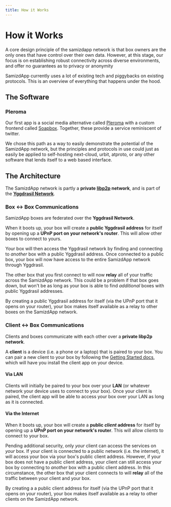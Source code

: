 ```yaml
---
title: How it Works
---
```



# How it Works

<InfoBox type="warning">
  A core design principle of the samizdapp network is that box owners are the
  only ones that have control over their own data. However, at this stage, our
  focus is on establishing robust connectivity across diverse environments, and
  offer no guarantees as to privacy or anonymity
</InfoBox>

SamizdApp currently uses a lot of existing tech and piggybacks on existing
protocols. This is an overview of everything that happens under the hood.

## The Software

### Pleroma

Our first app is a social media alternative called
[Pleroma](https://git.pleroma.social/pleroma/pleroma) with a custom frontend
called [Soapbox](https://gitlab.com/soapbox-pub/soapbox). Together, these provide a service reminiscent of twitter.

We chose this path as a way to easily demonstrate the potential of the SamizdApp network, but the
principles and protocols in use could just as easily be applied to self-hosting next-cloud, urbit, atproto, or
any other software that lends itself to a web based interface.

## The Architecture

The SamizdApp network is partly a **private [libp2p](https://libp2p.io/)
network**, and is part of the
**[Yggdrasil Network](https://yggdrasil-network.github.io/)**.

### Box <-> Box Communications

SamizdApp boxes are federated over the **Yggdrasil Network**.

When it boots up, your box will create a **public Yggdrasil address** for
itself by opening up a **UPnP port on your network's router**. This will allow
other boxes to connect to yours.

Your box will then access the Yggdrasil network by finding and connecting to
_another_ box with a public Yggdrasil address. Once connected to a public box,
your box will now have access to the entire SamizdApp network through
Yggdrasil.

The other box that you first connect to will now **relay** all of your traffic
across the SamizdApp network. This could be a problem if that box goes
down, but won't be as long as your box is able to find _additional_ boxes with
public Yggdrasil addresses.

By creating a public Yggdrasil address for itself (via the UPnP port that it
opens on your router), your box makes itself available as a relay to other
boxes on the SamizdApp network.

<div className="yggdrasil-network">

<style>
  {`
    .yggdrasil-network {
        margin: 50px auto 75px;
        width: 700px;
        max-width: 100%;
    }

    .yggdrasil-network svg {
        width: 100%;
    }
    `}
</style>

<YggdrasilNetwork />

</div>

### Client <-> Box Communications

Clients and boxes communicate with each other over a **private libp2p
network**.

A **client** is a device (i.e. a phone or a laptop) that is paired to your box.
You can pair a new client to your box by following the
[Getting Started docs](../../docs/getting-started/install-client), which
will have you install the client app on your device.

#### Via LAN

Clients will initially be paired to your box over your **LAN** (or whatever
network your device uses to connect to your box). Once your client is paired,
the client app will be able to access your box over your LAN as long as it is
connected.

#### Via the Internet

When it boots up, your box will create a **public _client_ address** for
itself by opening up a **UPnP port on your network's router**. This will allow
_clients_ to connect to your box.

Pending additional security, only _your_ client can access the services on
_your_ box. If your client is connected to a public network (i.e. the
internet), it will access your box via your box's public client address.
However, if your box does not have a public client address, your client can
still access your box by connecting to _another_ box with a public client
address. In this circumstance, the other box that your client connects to will
**relay** all of the traffic between your client and your box.

By creating a a public client address for itself (via the UPnP port that it
opens on your router), your box makes itself available as a relay to other
clients on the SamizdApp network.

<div className="libp2p-network">

<style>
  {`
    .libp2p-network {
        margin: 50px auto 75px;
        width: 700px;
        max-width: 100%;
    }

    .libp2p-network svg {
        width: 100%;
    }
    `}
</style>

<Libp2pNetwork />

</div>
